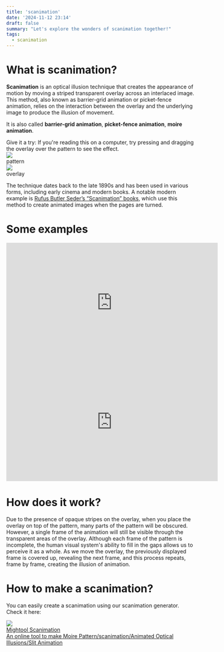 ```yaml
---
title: 'scanimation'
date: '2024-11-12 23:14'
draft: false
summary: "Let's explore the wonders of scanimation together!"
tags: 
  - scanimation
---
```


# What is scanimation?

**Scanimation** is an optical illusion technique that creates the appearance of motion by moving a striped transparent overlay across an interlaced image. This method, also known as barrier-grid animation or picket-fence animation, relies on the interaction between the overlay and the underlying image to produce the illusion of movement.

It is also called **barrier-grid animation**, **picket-fence animation**, **moire animation**.

<div className="text-sm text-gray-500 dark:text-gray-400">Give it a try: If you're reading this on a computer, try pressing and dragging the overlay over the pattern to see the effect.</div>

<div className="max-sm:grid-rows-2 max-sm:grid-cols-1 grid grid-rows-1 grid-cols-2 text-center mt-6">
  <div className="flex flex-col items-center">
    <img className="m-0 w-48" src="/static/images/scanimation/pattern.png"></img>
    <div>pattern</div>
  </div>
  <div className="flex flex-col items-center">
    <img className="m-0 w-48" src="/static/images/scanimation/grid.png"></img>
    <div>overlay</div>
  </div>
</div>

The technique dates back to the late 1890s and has been used in various forms, including early cinema and modern books. A notable modern example is [Rufus Butler Seder’s “Scanimation” books](https://www.amazon.com/stores/Rufus-Butler-Seder/author/B001JSAS9U?ref=ap_rdr&isDramIntegrated=true&shoppingPortalEnabled=true), which use this method to create animated images when the pages are turned.

# Some examples

<iframe className="w-full aspect-video mb-6" width="560" height="315" src="https://www.youtube.com/embed/1e0J4TrubKw?si=-SQpQobRUToxq_tF" title="YouTube video player" frameBorder="0" allow="accelerometer; autoplay; clipboard-write; encrypted-media; gyroscope; picture-in-picture; web-share" referrerPolicy="strict-origin-when-cross-origin" allowFullScreen></iframe>

<iframe className="w-full aspect-video mb-6" width="560" height="315" src="https://www.youtube.com/embed/oQ0d9eyEUro?si=oSwgtExOEJOnkQxK" title="YouTube video player" frameborder="0" allow="accelerometer; autoplay; clipboard-write; encrypted-media; gyroscope; picture-in-picture; web-share" referrerpolicy="strict-origin-when-cross-origin" allowfullscreen></iframe>

# How does it work?

Due to the presence of opaque stripes on the overlay, when you place the overlay on top of the pattern, many parts of the pattern will be obscured. However, a single frame of the animation will still be visible through the transparent areas of the overlay. Although each frame of the pattern is incomplete, the human visual system's ability to fill in the gaps allows us to perceive it as a whole. As we move the overlay, the previously displayed frame is covered up, revealing the next frame, and this process repeats, frame by frame, creating the illusion of animation.

# How to make a scanimation?

You can easily create a scanimation using our scanimation generator. Check it here:

<a href="https://www.mightool.com/en/scanimation/" className="flex items-center border border-gray-100 rounded-md p-4 select-none cursor-pointer transition-colors no-underline hover:bg-slate-50">
  <img className="m-4" src="https://www.mightool.com/favicon.ico"></img>
  <div className="h-full flex-grow flex flex-col">
    <div>Mightool Scanimation</div>
    <div className="text-sm text-gray-500 text-ellipsis overflow-hidden">An online tool to make Moire Pattern/scanimation/Animated Optical Illusions/Slit Animation</div>
  </div>
</a>
